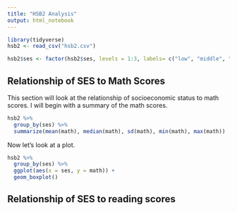 ```yaml
---
title: "HSB2 Analysis"
output: html_notebook
---
```


```r

library(tidyverse)
hsb2 <- read_csv("hsb2.csv")

hsb2$ses <- factor(hsb2$ses, levels = 1:3, labels= c("low", "middle", "high"))

```

## Relationship of SES to Math Scores

This section will look at the relationship of socioeconomic status to math scores. I will begin with a summary of the math scores.

```r
hsb2 %>% 
  group_by(ses) %>%
  summarize(mean(math), median(math), sd(math), min(math), max(math))

```

Now let's look at a plot.

```r
hsb2 %>%
  group_by(ses) %>%
  ggplot(aes(x = ses, y = math)) +
  geom_boxplot()

```

## Relationship of SES to reading scores 

